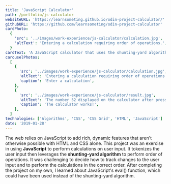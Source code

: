 ```yaml
---
title: 'JavaScript Calculator'
path: /portfolio/js-calculator
websiteURL: 'https://learnsometing.github.io/odin-project-calculator/'
githubURL: 'https://github.com/learnsometing/odin-project-calculator'
cardPhoto:
  {
    'src': '../images/work-experience/js-calculator/calculation.jpg',
    'altText': 'Entering a calculation requiring order of operations.',
  }
cardText: 'A JavaScript calculator that uses the shunting-yard algorithm to implement order of operations.'
carouselPhotos:
  [
    {
      'src': '../images/work-experience/js-calculator/calculation.jpg',
      'altText': 'Entering a calculation requiring order of operations.',
      'caption': 'Enter a calculation',
    },
    {
      'src': '../images/work-experience/js-calculator/result.jpg',
      'altText': 'The number 52 displayed on the calculator after pressing enter',
      'caption': 'The calculator works!',
    },
  ]
technologies: ['Algorithms', 'CSS', 'CSS Grid', 'HTML', 'JavaScript']
date: '2019-01-28'
---
```


<Grid item>
  <Typography variant={'body1'} gutterBottom>
    The web relies on JavaScript to add rich, dynamic features that aren't otherwise
    possible with HTML and CSS alone. This project was an exercise in using <strong>JavaScript</strong>
    to perform calculations on user input.
  </Typography>
</Grid>
<Grid item>
  <Typography variant={'body1'} gutterBottom>
    It tokenizes the user input then leverages the <strong>shunting-yard algorithm</strong> to perform
    order of operations. It was challenging to decide how to track changes to the user input 
    and to perform the calculations in the correct order.
  </Typography>
</Grid>
<Grid item>
  <Typography variant={'body1'} gutterBottom>
    After completing the project on my own, I learned about
    JavaScript's eval() function, which could have been used instead of the
    shunting-yard algorithm.
  </Typography>
</Grid>
